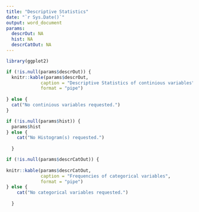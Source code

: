 ```yaml
---
title: "Descriptive Statistics"
date: "`r Sys.Date()`"
output: word_document
params:
  descrOut: NA
  hist: NA
  descrCatOut: NA
---
```



```r
library(ggplot2)
```


```r

if (!is.null(params$descrOut)) {
  knitr::kable(params$descrOut,
             caption = "Descriptive Statistics of continious variables",
             format = "pipe")
  
} else {
  cat("No continious variables requested.")
}


```


```r

if (!is.null(params$hist)) {
  params$hist
} else {
    cat("No Histogram(s) requested.")
  
  }

```

```r

if (!is.null(params$descrCatOut)) {
  
knitr::kable(params$descrCatOut,
             caption = "Frequencies of categorical variables",
             format = "pipe")
} else {
    cat("No categorical variables requested.")
  
  }

```
